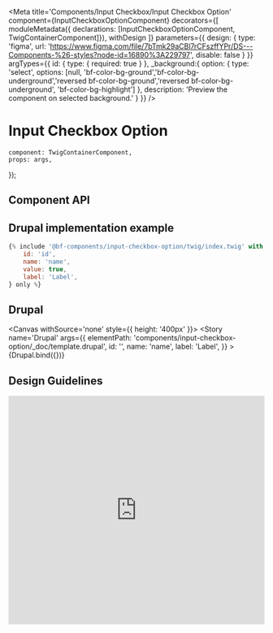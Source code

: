 
<Meta
    title='Components/Input Checkbox/Input Checkbox Option'
    component={InputCheckboxOptionComponent}
    decorators={[
        moduleMetadata({ declarations: [InputCheckboxOptionComponent, TwigContainerComponent]}),
        withDesign
    ]}
    parameters={{
        design: {
            type: 'figma',
            url: 'https://www.figma.com/file/7bTmk29aCBl7rCFszffYPr/DS---Components-%26-styles?node-id=16890%3A229797',
            disable: false
        }
    }}
    argTypes={{
        id: { type: { required: true } },
        _background:{
            option: {
                type: 'select',
                options: [null, 'bf-color-bg-ground','bf-color-bg-underground','reversed bf-color-bg-ground','reversed bf-color-bg-underground', 'bf-color-bg-highlight']
            },
            description: 'Preview the component on selected background.'
        }
    }}
/>

# Input Checkbox Option

    component: TwigContainerComponent,
    props: args,
});

## Component API

<ArgsTable of={InputCheckboxOptionComponent} />

## Drupal implementation example

```jsx
{% include '@bf-components/input-checkbox-option/twig/index.twig' with {
    id: 'id',
    name: 'name',
    value: true,
    label: 'Label',
} only %}
```

## Drupal

<Canvas withSource='none' style={{ height: '400px' }}>
    <Story
        name='Drupal'
        args={{
            elementPath: 'components/input-checkbox-option/_doc/template.drupal',
            id: '',
            name: 'name',
            label: 'Label',
        }}
    >
        {Drupal.bind({})}
    </Story>
</Canvas>


## Design Guidelines

<iframe width='100%' height='450' src='https://www.figma.com/embed?embed_host=share&url=https%3A%2F%2Fwww.figma.com%2Ffile%2F7bTmk29aCBl7rCFszffYPr%2FDS---Components-%2526-styles%3Fnode-id%3D16890%253A229797
' frameBorder='0' allowFullScreen></iframe>
